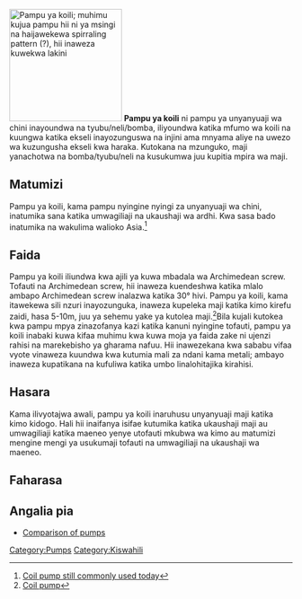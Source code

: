 {{Lang|[[Pampu ya koili|Kiswahili]] - [[Coil pump|English]]}}

[[Image:Coil_pump.jpg|thumb|right|200px|Pampu ya koili; muhimu kujua pampu hii ni ya msingi na haijawekewa spirraling pattern (?), hii inaweza kuwekwa lakini]]
'''Pampu ya koili''' ni pampu ya unyanyuaji wa chini inayoundwa na  tyubu/neli/bomba, iliyoundwa katika mfumo wa koili na kuungwa katika ekseli inayozunguswa na injini ama mnyama aliye na uwezo wa kuzungusha ekseli kwa haraka. Kutokana na mzunguko, maji yanachotwa na bomba/tyubu/neli na kusukumwa juu kupitia mpira wa maji.

==Matumizi==
Pampu ya koili, kama pampu nyingine nyingi za unyanyuaji wa chini, inatumika sana katika umwagiliaji na ukaushaji wa ardhi. Kwa sasa bado inatumika na wakulima walioko Asia.<ref>[http://blog.modernmechanix.com/2007/07/27/chinese-windmill-waters-farm/ Coil pump still commonly used today]</ref>

==Faida==
Pampu ya koili iliundwa kwa ajili ya kuwa mbadala wa Archimedean screw. Tofauti na Archimedean screw, hii inaweza kuendeshwa katika mlalo ambapo Archimedean screw inalazwa katika 30° hivi. Pampu ya koili, kama itawekewa sili nzuri inayozunguka, inaweza kupeleka maji katika kimo kirefu zaidi, hasa 5-10m, juu ya sehemu yake ya kutolea maji.<ref>[http://www.fao.org/docrep/010/ah810e/AH810E06.htm Coil pump]</ref>Bila kujali kutokea kwa pampu mpya zinazofanya kazi katika kanuni nyingine tofauti, pampu ya koili inabaki kuwa kifaa muhimu kwa kuwa moja ya faida zake ni ujenzi rahisi na marekebisho ya gharama nafuu. Hii inawezekana kwa sababu vifaa vyote vinaweza kuundwa kwa kutumia mali za ndani kama metali; ambayo inaweza kupatikana na kufuliwa katika umbo linalohitajika kirahisi.

==Hasara==
Kama ilivyotajwa awali, pampu ya koili inaruhusu unyanyuaji maji katika kimo kidogo. Hali hii inaifanya isifae kutumika katika ukaushaji maji au umwagiliaji katika maeneo yenye utofauti mkubwa wa kimo au matumizi mengine mengi ya usukumaji tofauti na umwagiliaji na ukaushaji wa maeneo.

==Faharasa==
{{reflist}}

==Angalia pia==
* [[Comparison of pumps]]

[[Category:Pumps]]
[[Category:Kiswahili]]